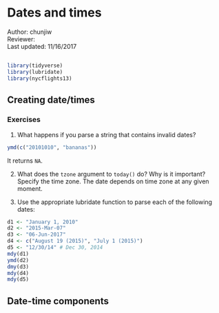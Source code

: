 # Dates and times

Author: chunjiw  
Reviewer:  
Last updated: 11/16/2017

##
###
```r
library(tidyverse)
library(lubridate)
library(nycflights13)
```

## Creating date/times
###
###
###
### Exercises
1. What happens if you parse a string that contains invalid dates?
```r
ymd(c("20101010", "bananas"))
```
It returns `NA`.

2. What does the `tzone` argument to `today()` do? Why is it important?
Specify the time zone. The date depends on time zone at any given moment.

3. Use the appropriate lubridate function to parse each of the following dates:
```r
d1 <- "January 1, 2010"
d2 <- "2015-Mar-07"
d3 <- "06-Jun-2017"
d4 <- c("August 19 (2015)", "July 1 (2015)")
d5 <- "12/30/14" # Dec 30, 2014
mdy(d1)
ymd(d2)
dmy(d3)
mdy(d4)
mdy(d5)
```

## Date-time components
